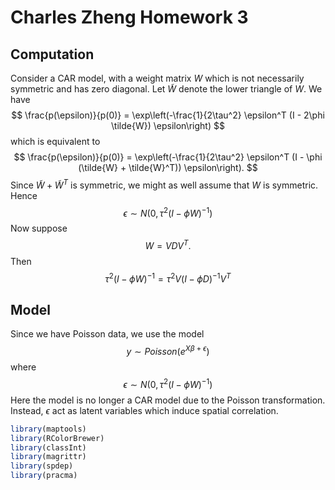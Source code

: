 Charles Zheng Homework 3
========================================================

## Computation

Consider a CAR model, with a weight matrix $W$ which is not necessarily symmetric and has zero diagonal.
Let $\tilde{W}$ denote the lower triangle of $W$.
We have
$$
\frac{p(\epsilon)}{p(0)} = \exp\left(-\frac{1}{2\tau^2} \epsilon^T (I - 2\phi \tilde{W}) \epsilon\right)
$$
which is equivalent to
$$
\frac{p(\epsilon)}{p(0)} = \exp\left(-\frac{1}{2\tau^2} \epsilon^T (I - \phi (\tilde{W} + \tilde{W}^T)) \epsilon\right).
$$
Since $\tilde{W} + \tilde{W}^T$ is symmetric, we might as well assume that $W$ is symmetric.
Hence
$$
\epsilon \sim N(0, \tau^2(I - \phi W)^{-1})
$$
Now suppose
$$
W = V D V^T.
$$
Then
$$
\tau^2 (I - \phi W)^{-1} = \tau^2 V (I - \phi D)^{-1} V^T 
$$

## Model

Since we have Poisson data, we use the model
$$
y \sim Poisson(e^{X\beta + \epsilon})
$$
where
$$
\epsilon \sim N(0, \tau^2(I - \phi W)^{-1})
$$
Here the model is no longer a CAR model due to the Poisson transformation.
Instead, $\epsilon$ act as latent variables which induce spatial correlation.

```r
library(maptools)
library(RColorBrewer)
library(classInt)
library(magrittr)
library(spdep)
library(pracma)
```